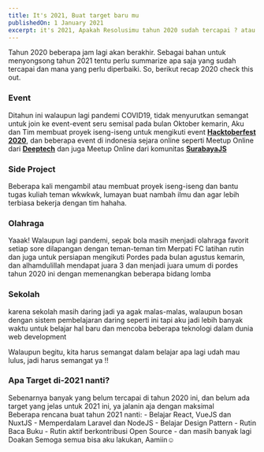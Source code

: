 ```yaml
---
title: It's 2021, Buat target baru mu
publishedOn: 1 January 2021
excerpt: it's 2021, Apakah Resolusimu tahun 2020 sudah tercapai ? atau bahkan belum tercapai semua ? yuk instropeksi diri
---
```


Tahun 2020 beberapa jam lagi akan berakhir.
Sebagai bahan untuk menyongsong tahun 2021 tentu perlu summarize apa saja yang sudah tercapai dan mana yang perlu diperbaiki.
So, berikut recap 2020 check this out.

### Event

Ditahun ini walaupun lagi pandemi COVID19, tidak menyurutkan semangat untuk join ke event-event seru semisal pada bulan Oktober kemarin, Aku dan Tim membuat proyek iseng-iseng untuk mengikuti event <b><a href="hacktoberfest.digitalocean.com/">Hacktoberfest 2020</a></b>, dan beberapa event di indonesia sejara online seperti Meetup Online dari <b><a href="https://deeptech.id/">Deeptech</a></b> dan juga Meetup Online dari komunitas <b><a href="https://surabayajs.org/">SurabayaJS</a></b>

### Side Project

Beberapa kali mengambil atau membuat proyek iseng-iseng dan bantu tugas kuliah teman wkwkwk, lumayan buat nambah ilmu dan agar lebih terbiasa bekerja dengan tim hahaha.

### Olahraga

Yaaak! Walaupun lagi pandemi, sepak bola masih menjadi olahraga favorit setiap sore dilapangan dengan teman-teman tim Merpati FC latihan rutin dan juga untuk persiapan mengikuti Pordes pada bulan agustus kemarin, dan alhamdulillah mendapat juara 3 dan menjadi juara umum di pordes tahun 2020 ini dengan memenangkan beberapa bidang lomba

### Sekolah

karena sekolah masih daring jadi ya agak malas-malas, walaupun bosan dengan sistem pembelajaran daring seperti ini tapi aku jadi lebih banyak waktu untuk belajar hal baru dan mencoba beberapa teknologi dalam dunia web development

Walaupun begitu, kita harus semangat dalam belajar apa lagi udah mau lulus, jadi harus semangat ya !!

### Apa Target di-2021 nanti?

Sebenarnya banyak yang belum tercapai di tahun 2020 ini, dan belum ada target yang jelas untuk 2021 ini, ya jalanin aja dengan maksimal <br>
Beberapa rencana buat tahun 2021 nanti: - Belajar React, VueJS dan NuxtJS - Memperdalam Laravel dan NodeJS - Belajar Design Pattern - Rutin Baca Buku - Rutin aktif berkontribusi Open Source - dan masih banyak lagi
Doakan Semoga semua bisa aku lakukan, Aamiin☺️
